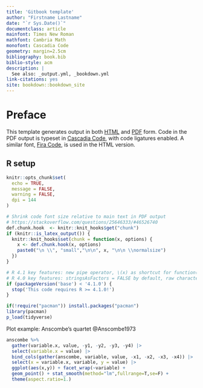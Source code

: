 ```yaml
--- 
title: 'Gitbook template'
author: "Firstname Lastname"
date: "`r Sys.Date()`"
documentclass: article
mainfont: Times New Roman
mathfont: Cambria Math
monofont: Cascadia Code
geometry: margin=2.5cm
bibliography: book.bib
biblio-style: acm
description: |
  See also: _output.yml, _bookdown.yml
link-citations: yes
site: bookdown::bookdown_site
---
```


# Preface {-}

This template generates output in both [HTML](index.html) and [PDF](merged.pdf) form.
Code in the PDF output is typeset in 
[Cascadia Code](https://github.com/microsoft/cascadia-code), with code ligatures enabled.
A similar font, [Fira Code](https://github.com/tonsky/FiraCode), is used in the HTML version.

## R setup

```r
knitr::opts_chunk$set(
  echo = TRUE,
  message = FALSE,
  warning = FALSE,
  dpi = 144
)

# Shrink code font size relative to main text in PDF output
# https://stackoverflow.com/questions/25646333/#46526740
def.chunk.hook  <- knitr::knit_hooks$get("chunk")
if (knitr::is_latex_output()) {
  knitr::knit_hooks$set(chunk = function(x, options) {
    x <- def.chunk.hook(x, options)
    paste0("\n \\", "small","\n\n", x, "\n\n \\normalsize")
  })
}
```

```r

# R 4.1 key features: new pipe operator, \(x) as shortcut for function(x)
# R 4.0 key features: stringsAsFactors = FALSE by default, raw character strings r"()"
if (packageVersion('base') < '4.1.0') {
  stop('This code requires R >= 4.1.0!')
}

if(!require("pacman")) install.packages("pacman")
library(pacman)
p_load(tidyverse)
```

Plot example: Anscombe's quartet @Anscombe1973

```r
anscombe %>% 
  gather(variable.x, value, -y1, -y2, -y3, -y4) |>
  select(variable.x = value) |>
  bind_cols(gather(anscombe, variable, value, -x1, -x2, -x3, -x4)) |>
  select(x = variable.x, variable, y = value) |>
  ggplot(aes(x,y)) + facet_wrap(~variable) +
  geom_point() + stat_smooth(method="lm",fullrange=T,se=F) +
  theme(aspect.ratio=1.)
```

